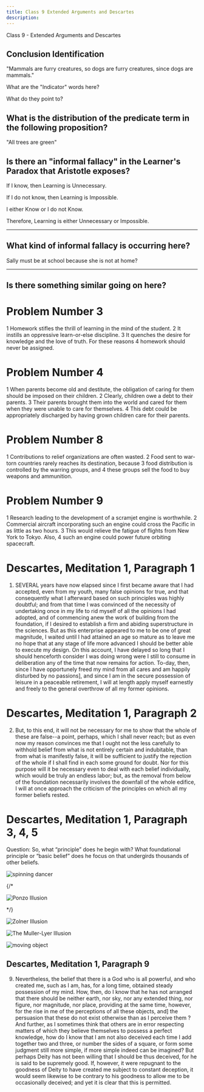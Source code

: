 ```yaml
---
title: Class 9 Extended Arguments and Descartes 
description: 
---
```



<Slide>

Class 9 - Extended Arguments and Descartes
  
## Conclusion Identification

"Mammals are furry creatures, so dogs are furry creatures, since dogs are mammals."

What are the "Indicator" words here? 

What do they point to?

</Slide>
<Slide>

## What is the distribution of the predicate term in the following proposition?

"All trees are green"

</Slide>
<Slide>

## Is there an "informal fallacy" in the Learner's Paradox that Aristotle exposes?

If I know, then Learning is Unnecessary.

If I do not know, then Learning is Impossible.

I either Know or I do not Know.

Therefore, Learning is either Unnecessary or Impossible.

<hr/>

## What kind of informal fallacy is occurring here? 

Sally must be at school because she is not at home?

<hr/>

## Is there something similar going on here? 

</Slide>
<Slide>

# Problem Number 3

1 Homework stifles the thrill of learning in the mind of the student. 2 It instills an oppressive learn-or-else discipline. 3 It quenches the desire for knowledge and the love of truth. For these reasons 4 homework should never be assigned.

</Slide>
<Slide>

# Problem Number 4

1 When parents become old and destitute, the obligation of caring for them should be imposed on their children. 2 Clearly, children owe a debt to their parents. 3 Their parents brought them into the world and cared for them when they were unable to care for themselves. 4 This debt could be appropriately discharged by having grown children care for their parents.

</Slide>

<Slide>

# Problem Number 8

1 Contributions to relief organizations are often wasted. 2 Food sent to war-torn countries rarely reaches its destination, because 3 food distribution is controlled by the warring groups, and 4 these groups sell the food to buy weapons and ammunition.

</Slide>
<Slide>

# Problem Number 9

1 Research leading to the development of a scramjet engine is worthwhile. 2 Commercial aircraft incorporating such an engine could cross the Pacific in as little as two hours. 3 This would relieve the fatigue of flights from New York to Tokyo. Also, 4 such an engine could power future orbiting spacecraft.
  
</Slide>
<Slide>

# Descartes, Meditation 1, Paragraph 1

1. SEVERAL years have now elapsed since I first became aware that I had accepted, even from
my youth, many false opinions for true, and that consequently what I afterward based on such
principles was highly doubtful; and from that time I was convinced of the necessity of undertaking
once in my life to rid myself of all the opinions I had adopted, and of commencing anew the work of
building from the foundation, if I desired to establish a firm and abiding superstructure in the
sciences. But as this enterprise appeared to me to be one of great magnitude, I waited until I had
attained an age so mature as to leave me no hope that at any stage of life more advanced I should
be better able to execute my design. On this account, I have delayed so long that I should
henceforth consider I was doing wrong were I still to consume in deliberation any of the time that
now remains for action. To-day, then, since I have opportunely freed my mind from all cares and
am happily disturbed by no passions], and since I am in the secure possession of leisure in a
peaceable retirement, I will at length apply myself earnestly and freely to the general overthrow of
all my former opinions.

</Slide>
<Slide>

# Descartes, Meditation 1, Paragraph 2

2. But, to this end, it will not be necessary for me to show that the whole of these are false--a point,
perhaps, which I shall never reach; but as even now my reason convinces me that I ought not the
less carefully to withhold belief from what is not entirely certain and indubitable, than from what is
manifestly false, it will be sufficient to justify the rejection of the whole if I shall find in each some
ground for doubt. Nor for this purpose will it be necessary even to deal with each belief individually,
which would be truly an endless labor; but, as the removal from below of the foundation
necessarily involves the downfall of the whole edifice, I will at once approach the criticism of the
principles on which all my former beliefs rested.

</Slide>
<Slide>

# Descartes, Meditation 1, Paragraph 3, 4, 5

Question: So, what “principle” does he begin with? What foundational principle or “basic belief” does he focus on that undergirds thousands of other beliefs.

</Slide>
<Slide>

  ![spinning dancer](https://upload.wikimedia.org/wikipedia/commons/2/21/Spinning_Dancer.gif)

</Slide>
{/* <Slide>

  ![Ponzo Illusion](https://www.newworldencyclopedia.org/d/images/0/02/Ponzo_illusion.gif)

</Slide> */}
<Slide>

  ![Zolner Illusion](https://www.verywellmind.com/thmb/MbZYNc_5nf6Z344f2DSFHKWXpks=/614x0/filters:no_upscale():max_bytes(150000):strip_icc():format(webp)/zolner-illusion-56a791425f9b58b7d0ebb816.jpg)

</Slide>
<Slide>

  ![The Muller-Lyer Illusion](https://www.verywellmind.com/thmb/J5PQq36Ko7KPonTo63npUB2Wdo0=/614x0/filters:no_upscale():max_bytes(150000):strip_icc():format(webp)/muller-lyer-sm-56a791dd5f9b58b7d0ebc201.jpg)

</Slide>
<Slide>

  ![moving object](https://parade.com/.image/c_limit%2Ccs_srgb%2Cq_auto:good%2Cw_591/MTkwNTgxNDMzNjk0ODg5ODUy/rotating-sphere-of-zigzag-stripes-pattern-vector-optical-illusion-background.webp)

</Slide>
<Slide>

## Descartes, Meditation 1, Paragraph 9

9. Nevertheless, the belief that there is a God who is all powerful, and who created me, such as I
am, has, for a long time, obtained steady possession of my mind. How, then, do I know that he has
not arranged that there should be neither earth, nor sky, nor any extended thing, nor figure, nor
magnitude, nor place, providing at the same time, however, for the rise in me of the perceptions of
all these objects, and] the persuasion that these do not exist otherwise than as I perceive them ?
And further, as I sometimes think that others are in error respecting matters of which they believe
themselves to possess a perfect knowledge, how do I know that I am not also deceived each time I
add together two and three, or number the sides of a square, or form some judgment still more
simple, if more simple indeed can be imagined? But perhaps Deity has not been willing that I
should be thus deceived, for he is said to be supremely good. If, however, it were repugnant to the
goodness of Deity to have created me subject to constant deception, it would seem likewise to be
contrary to his goodness to allow me to be occasionally deceived; and yet it is clear that this is
permitted.

</Slide>

